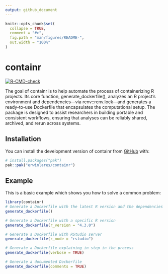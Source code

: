 ```yaml
---
output: github_document
---
```


<!-- README.md is generated from README.Rmd. Please edit that file -->

```r
knitr::opts_chunk$set(
  collapse = TRUE,
  comment = "#>",
  fig.path = "man/figures/README-",
  out.width = "100%"
)
```

# containr

<!-- badges: start -->
[![R-CMD-check](https://github.com/erwinlares/containr/actions/workflows/R-CMD-check.yaml/badge.svg)](https://github.com/erwinlares/containr/actions/workflows/R-CMD-check.yaml)
<!-- badges: end -->

The goal of containr is to help automate the process of containerizing R projects. Its core function, generate_dockerfile(), analyzes an R project’s environment and dependencies—via renv::renv.lock—and generates a ready-to-use Dockerfile that encapsulates the computational setup. The package is designed to assist researchers in building portable and consistent workflows, ensuring that analyses can be reliably shared, archived, and rerun across systems.

## Installation

You can install the development version of containr from [GitHub](https://github.com/) with:

``` r
# install.packages("pak")
pak::pak("erwinlares/containr")
```

## Example

This is a basic example which shows you how to solve a common problem:

```r
library(containr)
# Generate a Dockerfile with the latest R version and the dependencies listed in renv.lock
generate_dockerfile()

# Generate a Dockerfile with a specific R version 
generate_dockerfile(r_version = "4.3.0")

# Generate a Dockerfile with RStudio server 
generate_dockerfile(r_mode = "rstudio")

# Generate a Dockerfile explaining in step in the process
generate_dockerfile(verbose = TRUE)

# Generate a documented Dockerfile
generate_dockerfile(comments = TRUE)

```


